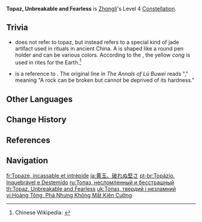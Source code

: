 {{Constellation Infobox
|image       = Constellation Topaz, Unbreakable and Fearless.png
|description = Increases [[Planet Befall]]'s AoE by 20% and increases the duration of Planet Befall's Petrification effect by 2s.
|level       = 4
|character   = Zhongli
|utility1    = Duration Increase
|utility2    = AoE Increase
}}
'''Topaz, Unbreakable and Fearless''' is [[Zhongli]]'s Level 4 [[Constellation]].

==Trivia==
* {{Lang|The first part of the Chinese name|zh=黄琮|zh_rm=huángcóng|zh_lit=yellow ''cong''}} does not refer to topaz, but instead refers to a special kind of jade artifact used in rituals in ancient China. A {{w|Cong (vessel)|''cong''}} is shaped like a round pen holder and can be various colors. According to the ''{{w|Rites of Zhou}}'', the yellow ''cong'' is used in rites for the Earth.<ref>Chinese Wikipedia: {{w|zh:琮|琮}}</ref>
* {{Lang|The second part of the name|zh=破而不夺其坚}} is a reference to {{Lang|''{{w|Lüshi Chunqiu|The Annals of Lü Buwei}}''|zh=吕氏春秋|zh_rm=Lü-shì Chūnqiū}}. The original line in ''The Annals of Lü Buwei'' reads "{{Lang|zh=石可破也而不可夺坚|mini=1}}," meaning "A rock can be broken but cannot be deprived of its hardness."

==Other Languages==
{{Other Languages
|en      = Topaz, Unbreakable and Fearless
|zhs     = 黄琮，破而不夺其坚
|zhs_rm  = Huángcóng, Pò Ér Bù Duó Qí Jiān
|zht     = 黃琮，破而不奪其堅
|zht_rm  = Huángcóng, Pò Ér Bù Duó Qí Jiān
|zh_tl   = Yellow {{w|Cong (vessel)|''Cong''}}, Can Be Broken But Not Deprived of Its Hardness
|zh_note = The {{w|potential mood}} is added from context. See [[#Trivia|Trivia]] for more detail.
|ja      = 黄玉、破れぬ堅さ
|ja_rm   = Ougyoku, Kowarenu Katasa
|ja_tl   = Topaz, Unbreakable Hardness
|ko      = {{tt|옥홀|玉笏}}・부서져도 {{tt|건재|健在}}한 {{tt|견고|堅固}}함
|ko_rm   = Okhol - Buseojyeodo Geonjaehan Gyeongoham
|ko_tl   = Jade ''{{w|Hu (ritual baton)|Hu}}'' - Robustness Even When Broken
|es      = Topacio, indestructible e intrépido
|es_tl   = Topaz, Indestructible and Intrepid
|fr      = Topaze, incassable et intrépide
|fr_tl   = Topaz, Unbreakable and Intrepid
|ru      = Топаз, несломленный и бесстрашный
|ru_tl   = Topz, Unbreakable and Fearless
|th      = Topaz, Unbreakable and Fearless
|vi      = {{tt|Hoàng Tông|黃琮}}, {{tt|Phá|破}} {{tt|Nhưng|仍}} {{tt|Không|空}} Mất {{tt|Kiên Cường|堅強}}
|vi_tl   = 
|de      = Gebrochen und doch hart
|de_tl   = Broken and Yet Tough
|id      = Topaz, Unbreakable and Fearless
|pt      = Topázio, Inquebrável e Destemido
|pt_tl   = Topaz, Unbreakable and Fearless
|tr      = Sarsılmaz ve Korkusuz Topaz
|tr_tl   = Unshakable and Fearless Topaz
|it      = Topazio, indistruttibile e intrepido
|it_tl   = Topaz, Unbreakable and Intrepid
}}

==Change History==
{{Change History|1.1}}

==References==
{{Reflist}}

==Navigation==
{{Talent Navbox|Zhongli}}

[[fr:Topaze, incassable et intrépide]]
[[ja:黄玉、破れぬ堅さ]]
[[pt-br:Topázio, Inquebrável e Destemido]]
[[ru:Топаз, несломленный и бесстрашный]]
[[th:Topaz, Unbreakable and Fearless]]
[[uk:Топаз, твердий і незламний]]
[[vi:Hoàng Tông, Phá Nhưng Không Mất Kiên Cường]]
